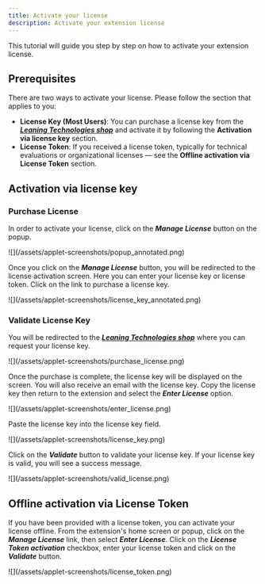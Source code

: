 ```yaml
---
title: Activate your license
description: Activate your extension license
---
```


This tutorial will guide you step by step on how to activate your extension license.

## Prerequisites

There are two ways to activate your license. Please follow the section that applies to you:

- **License Key (Most Users)**: You can purchase a license key from the <a href="/payment-applet" target="_blank">_**Leaning Technologies shop**_</a> and activate it by following the **Activation via license key** section.
- **License Token**: If you received a license token, typically for technical evaluations or organizational licenses — see the **Offline activation via License Token** section.

## Activation via license key

### Purchase License

In order to activate your license, click on the _**Manage License**_ button on the popup.

<div class="mx-24">![](/assets/applet-screenshots/popup_annotated.png)</div>

Once you click on the _**Manage License**_ button, you will be redirected to the license activation screen. Here you can enter your license key or license token. Click on the link to purchase a license key.

<div class="mx-24">
	![](/assets/applet-screenshots/license_key_annotated.png)
</div>

### Validate License Key

You will be redirected to the <a href="/payment-applet" target="_blank">_**Leaning Technologies shop**_</a> where you can request your license key.

<div class="mx-24">![](/assets/applet-screenshots/purchase_license.png)</div>

Once the purchase is complete, the license key will be displayed on the screen. You will also receive an email with the license key. Copy the license key then return to the extension and select the _**Enter License**_ option.

<div class="mx-24">![](/assets/applet-screenshots/enter_license.png)</div>

Paste the license key into the license key field.

<div class="mx-24">![](/assets/applet-screenshots/license_key.png)</div>

Click on the _**Validate**_ button to validate your license key. If your license key is valid, you will see a success message.

<div class="mx-24">![](/assets/applet-screenshots/valid_license.png)</div>

## Offline activation via License Token

If you have been provided with a license token, you can activate your license offline. From the extension's home screen or popup, click on the _**Manage License**_ link, then select _**Enter License**_. Click on the _**License Token activation**_ checkbox, enter your license token and click on the _**Validate**_ button.

<div class="mx-24">![](/assets/applet-screenshots/license_token.png)</div>
